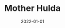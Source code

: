 ---
cover: "./mother.png"
date: "2022-01-01"
title: "Mother Hulda"
defer: false
slug: "/mother"
areas: 
   - .
---